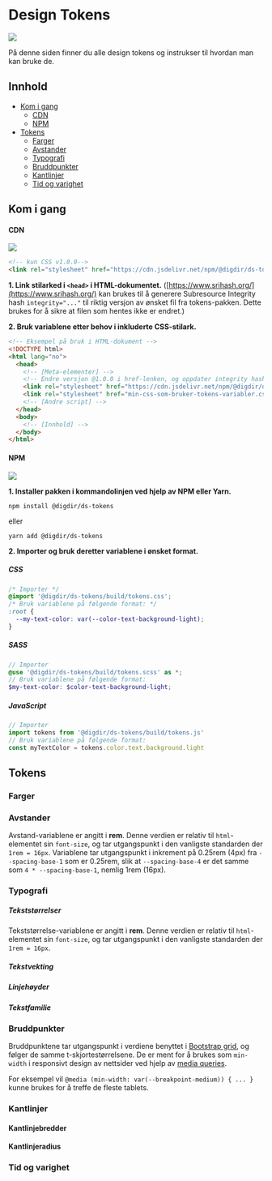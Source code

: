 
<Meta title="Generelt/Tokens" />

# Design Tokens

![](https://img.shields.io/npm/v/@digdir/ds-tokens?label=latest%20release)

På denne siden finner du alle design tokens og instrukser til hvordan man kan bruke de.

## Innhold

- [Kom i gang](#kom-i-gang)
  - [CDN](#cdn)
  - [NPM](#npm)
- [Tokens](#tokens)
  - [Farger](#farger)
  - [Avstander](#avstander)
  - [Typografi](#typografi)
  - [Bruddpunkter](#bruddpunkter)
  - [Kantlinjer](#kantlinjer)
  - [Tid og varighet](#tid-og-varighet)

## Kom i gang

#### CDN

[![](https://data.jsdelivr.com/v1/package/npm/@digdir/ds-tokens/badge)](https://www.jsdelivr.com/package/npm/@digdir/ds-tokens)


```html
<!-- kun CSS v1.0.0-->
<link rel="stylesheet" href="https://cdn.jsdelivr.net/npm/@digdir/ds-tokens@1.0.0/build/tokens.css" integrity="sha512-5htQRUU45g6+gkzVWlzM8UZDjE29G3UpJOdftogFtxIoYR6Ml0BhNusY0DisFpS8g9YwBgClemi0PJq7nGwc+A==" crossorigin="anonymous"/>
```
**1. Link stilarked i `<head>` i HTML-dokumentet.**
([https://www.srihash.org/](https://www.srihash.org/) kan brukes til å generere Subresource Integrity hash `integrity="..."` til riktig versjon av ønsket fil fra tokens-pakken. Dette brukes for å sikre at filen som hentes ikke er endret.)

**2. Bruk variablene etter behov i inkluderte CSS-stilark.**

```html
<!-- Eksempel på bruk i HTML-dokument -->
<!DOCTYPE html>
<html lang="no">
  <head>
    <!-- [Meta-elementer] -->
    <!-- Endre versjon @1.0.0 i href-lenken, og oppdater integrity hashen til ønsket versjon. -->
    <link rel="stylesheet" href="https://cdn.jsdelivr.net/npm/@digdir/ds-tokens@1.0.0/build/tokens.css" integrity="sha512-5htQRUU45g6+gkzVWlzM8UZDjE29G3UpJOdftogFtxIoYR6Ml0BhNusY0DisFpS8g9YwBgClemi0PJq7nGwc+A==" crossorigin="anonymous"/>
    <link rel="stylesheet" href="min-css-som-bruker-tokens-variabler.css"/>
    <!-- [Andre script] -->
  </head>
  <body>
    <!-- [Innhold] -->
  </body>
</html>
```

#### NPM

[![](https://img.shields.io/npm/dm/@digdir/ds-tokens.svg)](https://www.npmjs.com/package/@digdir/ds-tokens)

**1. Installer pakken i kommandolinjen ved hjelp av NPM eller Yarn.**

`npm install @digdir/ds-tokens`

eller

`yarn add @digdir/ds-tokens`

**2. Importer og bruk deretter variablene i ønsket format.**

##### CSS

```css
/* Importer */
@import '@digdir/ds-tokens/build/tokens.css';
/* Bruk variablene på følgende format: */
:root {
  --my-text-color: var(--color-text-background-light);
}
```

##### SASS

```scss
// Importer
@use '@digdir/ds-tokens/build/tokens.scss' as *;
// Bruk variablene på følgende format:
$my-text-color: $color-text-background-light;
```

##### JavaScript

```javascript
// Importer
import tokens from '@digdir/ds-tokens/build/tokens.js'
// Bruk variablene på følgende format:
const myTextColor = tokens.color.text.background.light
```

## Tokens

### Farger

<DesignTokenDocBlock categoryName="Colors" />

### Avstander

Avstand-variablene er angitt i **rem**. Denne verdien er relativ til `html`-elementet sin `font-size`, 
og tar utgangspunkt i den vanligste standarden der `1rem = 16px`.
Variablene tar utgangspunkt i inkrement på 0.25rem (4px) fra `--spacing-base-1` som er 0.25rem, slik at `--spacing-base-4` er det samme som `4 * --spacing-base-1`, nemlig 1rem (16px).

<DesignTokenDocBlock categoryName="Spacing" />

### Typografi

##### Tekststørrelser

Tekststørrelse-variablene er angitt i **rem**. Denne verdien er relativ til `html`-elementet sin `font-size`, 
og tar utgangspunkt i den vanligste standarden der `1rem = 16px`.

<DesignTokenDocBlock categoryName="FontSize" />

##### Tekstvekting

<DesignTokenDocBlock categoryName="FontWeight" />

##### Linjehøyder

<DesignTokenDocBlock categoryName="LineHeight" />

##### Tekstfamilie

<DesignTokenDocBlock categoryName="FontFamily" />

### Bruddpunkter

Bruddpunktene tar utgangspunkt i verdiene benyttet i [Bootstrap grid](https://getbootstrap.com/docs/5.1/layout/grid/), og følger de samme t-skjortestørrelsene. De er ment for å brukes som `min-width` i responsivt design av nettsider ved hjelp av [media queries](https://developer.mozilla.org/en-US/docs/Web/CSS/Media_Queries/Using_media_queries).

For eksempel vil `@media (min-width: var(--breakpoint-medium)) { ... } ` kunne brukes for å treffe de fleste tablets.

<DesignTokenDocBlock categoryName="Breakpoints" />

### Kantlinjer

#### Kantlinjebredder

<DesignTokenDocBlock categoryName="BorderWidth" />

#### Kantlinjeradius

<DesignTokenDocBlock categoryName="BorderRadius" />

### Tid og varighet

<DesignTokenDocBlock categoryName="Duration" />
